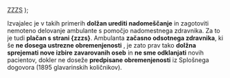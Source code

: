 
  <abbr title="Zavod za zdravstveno zavarovanje Slovenije">ZZZS</abbr>
);

Izvajalec je v takih primerih **dolžan urediti nadomeščanje** in zagotoviti
nemoteno delovanje ambulante s pomočjo nadomestnega zdravnika. Za to je tudi
**plačan s strani {zzzs}**. Ambulanta **začasno odsotnega zdravnika**, ki še
**ne dosega ustrezne obremenjenosti** <DataTerm id="doctor-absence-term-head-quotient-1" term="head-quotient" text="glavarinskih količnikov"/>,
je zato prav tako **dolžna sprejemati nove izbire zavarovanih oseb** in **ne
sme odklanjati** novih pacientov, dokler ne doseže **predpisane obremenjenosti**
iz Splošnega dogovora (1895 glavarinskih količnikov).
